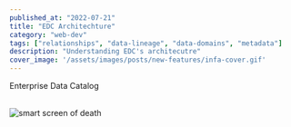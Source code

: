 ```yaml
---
published_at: "2022-07-21"
title: "EDC Architechture"
category: "web-dev"
tags: ["relationships", "data-lineage", "data-domains", "metadata"]
description: "Understanding EDC's architecutre"
cover_image: '/assets/images/posts/new-features/infa-cover.gif'
---
```


Enterprise Data Catalog <br />
<br />

![smart screen of death](/assets/images/posts/new-features/edc.png)